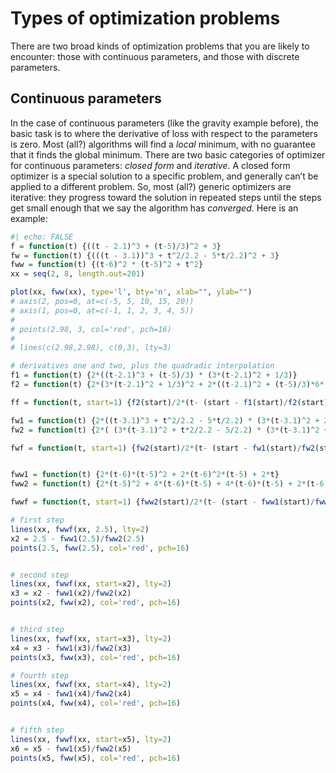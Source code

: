 # Types of optimization problems

There are two broad kinds of optimization problems that you are likely to encounter: those with continuous parameters, and those with discrete parameters.

## Continuous parameters

In the case of continuous parameters (like the gravity example before), the basic task is to where the derivative of loss with respect to the parameters is zero. Most (all?) algorithms will find a *local* minimum, with no guarantee that it finds the global minimum. There are two basic categories of optimizer for continuous parameters: *closed form* and *iterative*. A closed form optimizer is a special solution to a specific problem, and generally can't be applied to a different problem. So, most (all?) generic optimizers are iterative: they progress toward the solution in repeated steps until the steps get small enough that we say the algorithm has *converged*. Here is an example:

```r
#| echo: FALSE
f = function(t) {((t - 2.1)^3 + (t-5)/3)^2 + 3}
fw = function(t) {(((t - 3.1))^3 + t^2/2.2 - 5*t/2.2)^2 + 3}
fww = function(t) {(t-6)^2 * (t-5)^2 + t^2}
xx = seq(2, 8, length.out=201)

plot(xx, fww(xx), type='l', bty='n', xlab="", ylab="")
# axis(2, pos=0, at=c(-5, 5, 10, 15, 20))
# axis(1, pos=0, at=c(-1, 1, 2, 3, 4, 5))
# 
# points(2.98, 3, col='red', pch=16)
# 
# lines(c(2.98,2.98), c(0,3), lty=3)

# derivatives one and two, plus the quadradic interpolation
f1 = function(t) {2*((t-2.1)^3 + (t-5)/3) * (3*(t-2.1)^2 + 1/3)}
f2 = function(t) {2*(3*(t-2.1)^2 + 1/3)^2 + 2*((t-2.1)^2 + (t-5)/3)*6*(t-2.1)}

ff = function(t, start=1) {f2(start)/2*(t- (start - f1(start)/f2(start)))^2 + f(start) - f2(start)/2*(start- (start - f1(start)/f2(start)))^2 }

fw1 = function(t) {2*((t-3.1)^3 + t^2/2.2 - 5*t/2.2) * (3*(t-3.1)^2 + 2*t/2.2 - 5/2.2)}
fw2 = function(t) {2*( (3*(t-3.1)^2 + t*2/2.2 - 5/2.2) * (3*(t-3.1)^2 + 2*t/2.2 - 5/2.2) + ((t-3.1)^3 + t^2/2.2 - 5*t/2.2) * (6*(t-3.1) + 2/2.2))}

fwf = function(t, start=1) {fw2(start)/2*(t- (start - fw1(start)/fw2(start)))^2 + fw(start) - fw2(start)/2*(start- (start - fw1(start)/fw2(start)))^2 }


fww1 = function(t) {2*(t-6)*(t-5)^2 + 2*(t-6)^2*(t-5) + 2*t}
fww2 = function(t) {2*(t-5)^2 + 4*(t-6)*(t-5) + 4*(t-6)*(t-5) + 2*(t-6)^2 + 2}

fwwf = function(t, start=1) {fww2(start)/2*(t- (start - fww1(start)/fww2(start)))^2 + fww(start) - fww2(start)/2*(start- (start - fww1(start)/fww2(start)))^2 }

# first step
lines(xx, fwwf(xx, 2.5), lty=2)
x2 = 2.5 - fww1(2.5)/fww2(2.5)
points(2.5, fww(2.5), col='red', pch=16)


# second step
lines(xx, fwwf(xx, start=x2), lty=2)
x3 = x2 - fww1(x2)/fww2(x2)
points(x2, fww(x2), col='red', pch=16)


# third step
lines(xx, fwwf(xx, start=x3), lty=2)
x4 = x3 - fww1(x3)/fww2(x3)
points(x3, fww(x3), col='red', pch=16)

# fourth step
lines(xx, fwwf(xx, start=x4), lty=2)
x5 = x4 - fww1(x4)/fww2(x4)
points(x4, fww(x4), col='red', pch=16)


# fifth step
lines(xx, fwwf(xx, start=x5), lty=2)
x6 = x5 - fww1(x5)/fww2(x5)
points(x5, fww(x5), col='red', pch=16)
```



